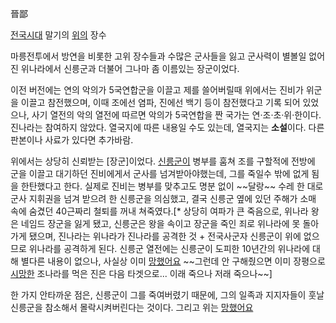 晉鄙

[[전국시대]] 말기의 [[위나라#s-3|위]]의 장수

마릉전투에서 방연을 비롯한 고위 장수들과 수많은 군사들을 잃고 군사력이 별볼일 없어진 위나라에서 신릉군과 더불어 그나마 좀 이름있는 장군이었다.

이전 버전에는 연의 악의가 5국연합군을 이끌고 제를 쓸어버릴때 위에서는 진비가 위군을 이끌고 참전했으며, 이때 조에선 염파, 진에선 백기 등이 참전했다고 기록 되어 있었으나, 사기 열전의 악의 열전에 따르면 악의가 5국연합을 짠 국가는 연·조·초·위·한이다. 진나라는 참여하지 않았다. 열국지에 따른 내용일 수도 있는데, 열국지는 '''소설'''이다. 다른 판본이나 사료가 있다면 추가바람.

위에서는 상당히 신뢰받는 [장군]이었다. [[신릉군]]이 병부를 훔쳐 조를 구할적에 전방에 군을 이끌고 대기하던 진비에게서 군사를 넘겨받아야했는데, 그를 죽일수 밖에 없게 됨을 한탄했다고 한다. 실제로 진비는 병부를 맞추고도 명분 없이 ~~달랑~~ 수레 한 대로 군사 지휘권을 넘겨 받으려 한 신릉군을 의심했고, 결국 신릉군 옆에 있던 주해가 소매 속에 숨겼던 40근짜리 철퇴를 꺼내 쳐죽였다.[* 상당히 여파가 큰 죽음으로, 위나라 왕은 네임드 장군을 잃게 됐고, 신릉군은 왕을 속이고 장군을 죽인 죄로 위나라에 못 돌아가게 됐으며, 진나라는 위나라가 진나라를 공격한 것 + 전국사군자 신릉군이 위에 없으므로 위나라를 공격하게 된다. 신릉군 열전에는 신릉군이 도피한 10년간의 위나라에 대해 별다른 내용이 없으나, 사실상 이미 [[망했어요]] ~~그런데 안 구해줬으면 이미 장평으로 [[시망]]한 조나라를 먹은 진은 다음 타겟으로... 이래 죽으나 저래 죽으나~~]

한 가지 안타까운 점은, 신릉군이 그를 죽여버렸기 때문에, 그의 일족과 지지자들이 훗날 신릉군을 참소해서 몰락시켜버린다는 것이다. 그리고 위는 [[망했어요]]
